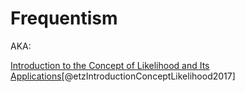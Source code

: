 # Frequentism

AKA:

[Introduction to the Concept of Likelihood
and Its Applications](https://journals.sagepub.com/doi/pdf/10.1177/2515245917744314)[@etzIntroductionConceptLikelihood2017]